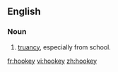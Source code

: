 ==English==
===Noun===
{{en-noun|-}}
# [[truancy]], especially from school.

[[fr:hookey]]
[[vi:hookey]]
[[zh:hookey]]